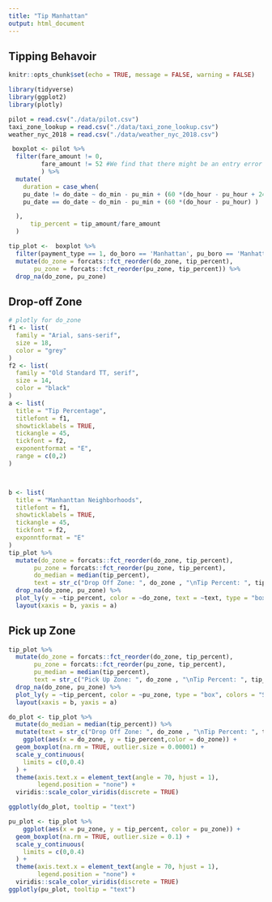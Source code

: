 ```yaml
---
title: "Tip Manhattan"
output: html_document
---
```


## Tipping Behavoir
```r
knitr::opts_chunk$set(echo = TRUE, message = FALSE, warning = FALSE)

library(tidyverse)
library(ggplot2)
library(plotly)

pilot = read.csv("./data/pilot.csv")
taxi_zone_lookup = read.csv("./data/taxi_zone_lookup.csv")
weather_nyc_2018 = read.csv("./data/weather_nyc_2018.csv")

```

```r
 boxplot <- pilot %>%
  filter(fare_amount != 0,
         fare_amount != 52 #We find that there might be an entry error since all records that fare_amount is 52 have different distance and duration#
         ) %>% 
  mutate(
    duration = case_when(
    pu_date != do_date ~ do_min - pu_min + (60 *(do_hour - pu_hour + 24)),
    pu_date == do_date ~ do_min - pu_min + (60 *(do_hour - pu_hour) )

  ),
      tip_percent = tip_amount/fare_amount
  )
```



```r
tip_plot <-  boxplot %>% 
  filter(payment_type == 1, do_boro == 'Manhattan', pu_boro == 'Manhattan', do_zone != 'Unknown', pu_zone != 'Unknown') %>% 
  mutate(do_zone = forcats::fct_reorder(do_zone, tip_percent),
       pu_zone = forcats::fct_reorder(pu_zone, tip_percent)) %>% 
  drop_na(do_zone, pu_zone)
```

## Drop-off Zone
```r
# plotly for do_zone
f1 <- list(
  family = "Arial, sans-serif",
  size = 18,
  color = "grey"
)
f2 <- list(
  family = "Old Standard TT, serif",
  size = 14,
  color = "black"
)
a <- list(
  title = "Tip Percentage",
  titlefont = f1,
  showticklabels = TRUE,
  tickangle = 45,
  tickfont = f2,
  exponentformat = "E",
  range = c(0,2)
)



b <- list(
  title = "Manhanttan Neighborhoods",
  titlefont = f1, 
  showticklabels = TRUE,
  tickangle = 45,
  tickfont = f2,
  exponntformat = "E"
)
tip_plot %>% 
  mutate(do_zone = forcats::fct_reorder(do_zone, tip_percent),
       pu_zone = forcats::fct_reorder(pu_zone, tip_percent),
       do_median = median(tip_percent),
       text = str_c("Drop Off Zone: ", do_zone , "\nTip Percent: ", tip_percent, "\nMedian Percentage:", do_median) )%>% 
  drop_na(do_zone, pu_zone) %>% 
  plot_ly(y = ~tip_percent, color = ~do_zone, text = ~text, type = "box",  colors = "Set2") %>% 
  layout(xaxis = b, yaxis = a)
```

## Pick up Zone
```r
tip_plot %>% 
  mutate(do_zone = forcats::fct_reorder(do_zone, tip_percent),
       pu_zone = forcats::fct_reorder(pu_zone, tip_percent),
       pu_median = median(tip_percent),
       text = str_c("Pick Up Zone: ", do_zone , "\nTip Percent: ", tip_percent, "\nMedian Percentage:", pu_median) )%>% 
  drop_na(do_zone, pu_zone) %>% 
  plot_ly(y = ~tip_percent, color = ~pu_zone, type = "box", colors = "Set2") %>% 
  layout(xaxis = b, yaxis = a)
```


```r

do_plot <- tip_plot %>%
  mutate(do_median = median(tip_percent)) %>% 
  mutate(text = str_c("Drop Off Zone: ", do_zone , "\nTip Percent: ", tip_percent, "\nMedian Percentage:", tip_percent)) %>%
    ggplot(aes(x = do_zone, y = tip_percent,color = do_zone)) +
  geom_boxplot(na.rm = TRUE, outlier.size = 0.00001) +
  scale_y_continuous(
    limits = c(0,0.4)
  ) +
  theme(axis.text.x = element_text(angle = 70, hjust = 1), 
        legend.position = "none") +
  viridis::scale_color_viridis(discrete = TRUE)  

ggplotly(do_plot, tooltip = "text")

pu_plot <- tip_plot %>% 
    ggplot(aes(x = pu_zone, y = tip_percent, color = pu_zone)) +
  geom_boxplot(na.rm = TRUE, outlier.size = 0.1) +
  scale_y_continuous(
    limits = c(0,0.4)
  ) +
  theme(axis.text.x = element_text(angle = 70, hjust = 1),
        legend.position = "none") +
  viridis::scale_color_viridis(discrete = TRUE)
ggplotly(pu_plot, tooltip = "text")
```



